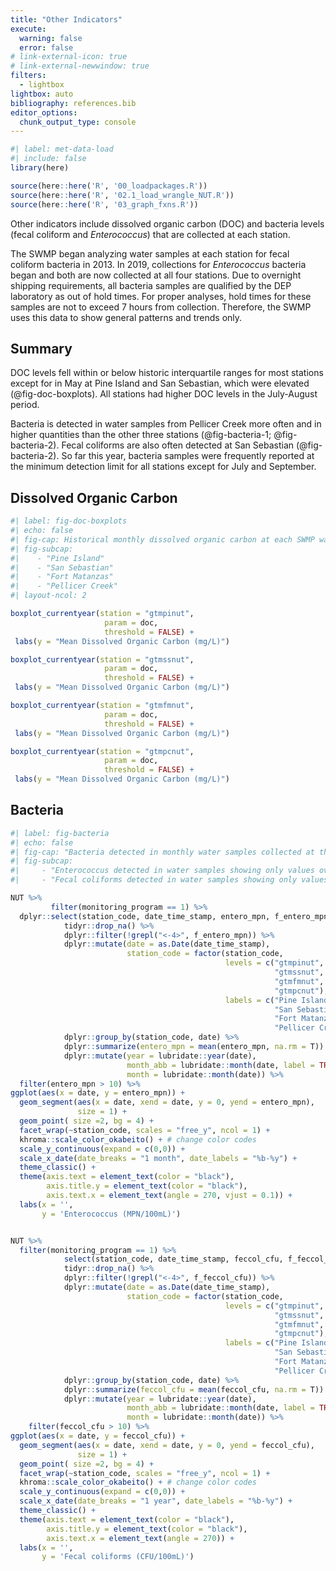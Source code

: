 ```yaml
---
title: "Other Indicators"
execute: 
  warning: false
  error: false
# link-external-icon: true
# link-external-newwindow: true
filters: 
  - lightbox
lightbox: auto
bibliography: references.bib
editor_options: 
  chunk_output_type: console
---
```


```r
#| label: met-data-load
#| include: false
library(here)

source(here::here('R', '00_loadpackages.R'))
source(here::here('R', '02.1_load_wrangle_NUT.R'))
source(here::here('R', '03_graph_fxns.R'))
```

Other indicators include dissolved organic carbon (DOC) and bacteria levels (fecal coliform and *Enterococcus*) that are collected at each station.

The SWMP began analyzing water samples at each station for fecal coliform bacteria in 2013. In 2019, collections for *Enterococcus* bacteria began and both are now collected at all four stations. Due to overnight shipping requirements, all bacteria samples are qualified by the DEP laboratory as out of hold times. For proper analyses, hold times for these samples are not to exceed 7 hours from collection. Therefore, the SWMP uses this data to show general patterns and trends only. 

## Summary

DOC levels fell within or below historic interquartile ranges for most stations except for in May at Pine Island and San Sebastian, which were elevated (@fig-doc-boxplots). All stations had higher DOC levels in the July-August period.

Bacteria is detected in water samples from Pellicer Creek more often and in higher quantities than the other three stations (@fig-bacteria-1; @fig-bacteria-2). Fecal coliforms are also often detected at San Sebastian (@fig-bacteria-2). So far this year, bacteria samples were frequently reported at the minimum detection limit for all stations except for July and September. 

## Dissolved Organic Carbon

```r
#| label: fig-doc-boxplots
#| echo: false
#| fig-cap: Historical monthly dissolved organic carbon at each SWMP water quality station with current year monthly value overlaid in red.
#| fig-subcap: 
#|    - "Pine Island"
#|    - "San Sebastian"
#|    - "Fort Matanzas"
#|    - "Pellicer Creek"
#| layout-ncol: 2

boxplot_currentyear(station = "gtmpinut", 
                     param = doc, 
                     threshold = FALSE) +
 labs(y = "Mean Dissolved Organic Carbon (mg/L)")

boxplot_currentyear(station = "gtmssnut", 
                     param = doc, 
                     threshold = FALSE) +
 labs(y = "Mean Dissolved Organic Carbon (mg/L)")

boxplot_currentyear(station = "gtmfmnut", 
                     param = doc, 
                     threshold = FALSE) +
 labs(y = "Mean Dissolved Organic Carbon (mg/L)")

boxplot_currentyear(station = "gtmpcnut", 
                     param = doc, 
                     threshold = FALSE) +
 labs(y = "Mean Dissolved Organic Carbon (mg/L)")

```

## Bacteria

```r
#| label: fig-bacteria
#| echo: false
#| fig-cap: "Bacteria detected in monthly water samples collected at the four long-term water quality stations in the GTMNERR."
#| fig-subcap: 
#|     - "Enterococcus detected in water samples showing only values over the minimum detection limit of 10 MPN/100mL."
#|     - "Fecal coliforms detected in water samples showing only values over the minimum detection limit of 10 CFU/100mL."

NUT %>% 
         filter(monitoring_program == 1) %>%    
  dplyr::select(station_code, date_time_stamp, entero_mpn, f_entero_mpn) %>% 
            tidyr::drop_na() %>% 
            dplyr::filter(!grepl("<-4>", f_entero_mpn)) %>% 
            dplyr::mutate(date = as.Date(date_time_stamp),
                          station_code = factor(station_code,
                                                levels = c("gtmpinut",
                                                           "gtmssnut",
                                                           "gtmfmnut",
                                                           "gtmpcnut"),
                                                labels = c("Pine Island",
                                                           "San Sebastian",
                                                           "Fort Matanzas",
                                                           "Pellicer Creek"))) %>% 
            dplyr::group_by(station_code, date) %>% 
            dplyr::summarize(entero_mpn = mean(entero_mpn, na.rm = T)) %>% 
            dplyr::mutate(year = lubridate::year(date), 
                          month_abb = lubridate::month(date, label = TRUE, abbr = TRUE),
                          month = lubridate::month(date)) %>%
  filter(entero_mpn > 10) %>% 
ggplot(aes(x = date, y = entero_mpn)) +
  geom_segment(aes(x = date, xend = date, y = 0, yend = entero_mpn),
               size = 1) +
  geom_point( size =2, bg = 4) +
  facet_wrap(~station_code, scales = "free_y", ncol = 1) +
  khroma::scale_color_okabeito() + # change color codes
  scale_y_continuous(expand = c(0,0)) +
  scale_x_date(date_breaks = "1 month", date_labels = "%b-%y") +
  theme_classic() +
  theme(axis.text = element_text(color = "black"),
        axis.title.y = element_text(color = "black"),
        axis.text.x = element_text(angle = 270, vjust = 0.1)) +
  labs(x = '',
       y = 'Enterococcus (MPN/100mL)')


NUT %>% 
  filter(monitoring_program == 1) %>%
            select(station_code, date_time_stamp, feccol_cfu, f_feccol_cfu) %>% 
            tidyr::drop_na() %>% 
            dplyr::filter(!grepl("<-4>", f_feccol_cfu)) %>% 
            dplyr::mutate(date = as.Date(date_time_stamp),
                          station_code = factor(station_code,
                                                levels = c("gtmpinut",
                                                           "gtmssnut",
                                                           "gtmfmnut",
                                                           "gtmpcnut"),
                                                labels = c("Pine Island",
                                                           "San Sebastian",
                                                           "Fort Matanzas",
                                                           "Pellicer Creek"))) %>% 
            dplyr::group_by(station_code, date) %>% 
            dplyr::summarize(feccol_cfu = mean(feccol_cfu, na.rm = T)) %>% 
            dplyr::mutate(year = lubridate::year(date), 
                          month_abb = lubridate::month(date, label = TRUE, abbr = TRUE),
                          month = lubridate::month(date)) %>% 
    filter(feccol_cfu > 10) %>% 
ggplot(aes(x = date, y = feccol_cfu)) +
  geom_segment(aes(x = date, xend = date, y = 0, yend = feccol_cfu),
               size = 1) +
  geom_point( size =2, bg = 4) +
  facet_wrap(~station_code, scales = "free_y", ncol = 1) +
  khroma::scale_color_okabeito() + # change color codes
  scale_y_continuous(expand = c(0,0)) +
  scale_x_date(date_breaks = "1 year", date_labels = "%b-%y") +
  theme_classic() +
  theme(axis.text = element_text(color = "black"),
        axis.title.y = element_text(color = "black"),
        axis.text.x = element_text(angle = 270)) +
  labs(x = '',
       y = 'Fecal coliforms (CFU/100mL)')

```

